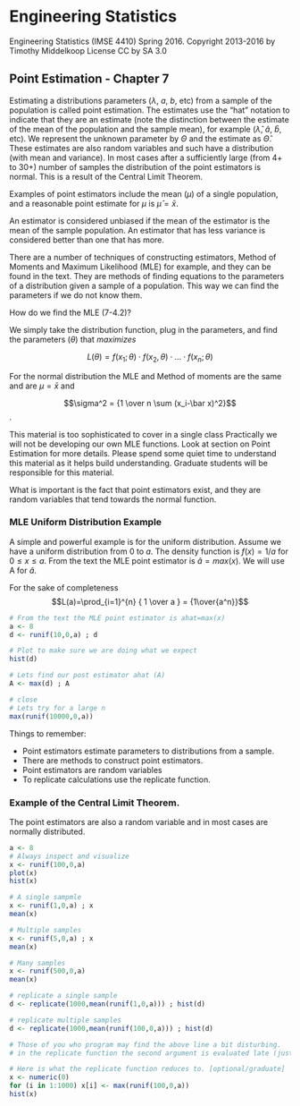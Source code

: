 # Engineering Statistics 
Engineering Statistics (IMSE 4410) Spring 2016. 
Copyright 2013-2016 by Timothy Middelkoop License CC by SA 3.0

## Point Estimation - Chapter 7

Estimating a distributions parameters ($\lambda$, $a$, $b$, etc) from a sample of
the population is called point estimation.  The estimates use the "hat" notation to indicate that they are an estimate (note the distinction between the estimate of the mean of the population and the sample mean), for example ($\hat\lambda$, $\hat a$, $\hat b$, etc).  We represent the unknown parameter by $\Theta$ and the estimate as $\hat\Theta$.  These estimates are also random variables and such have a distribution (with mean and variance).  In most cases after a sufficiently large (from 4+ to 30+) number of samples the distribution of the point estimators is normal.  This is a result of the Central Limit Theorem.

Examples of point estimators include the mean ($\mu$) of a single population, and a reasonable point estimate for $\mu$ is $\hat\mu=\bar x$.

An estimator is considered unbiased if the mean of the estimator is the mean
of the sample population. An estimator that has less variance is considered better than one that has more.

There are a number of techniques of constructing estimators, Method of Moments and
Maximum Likelihood (MLE) for example, and they can be found in the text.
They are methods of finding equations to the parameters of a distribution 
given a sample of a population.  This way we can find the parameters if we do
not know them.

How do we find the MLE (7-4.2)?

We simply take the distribution function, plug in the parameters, and
find the parameters ($\theta$) that _maximizes_ 

$$L(\theta)=f(x_1;\theta) \cdot f(x_2,\theta) \cdot ... \cdot f(x_n;\theta)$$

For the normal distribution the MLE and Method of moments are the same
and are $\mu=\bar x$ and 

$$\sigma^2 = {1 \over n  \sum (x_i-\bar x)^2}$$.

This material is too sophisticated to cover in a single class
Practically we will not be developing our own MLE functions.
Look at section on Point Estimation for more details.  Please spend some quiet time to understand this material as it helps build understanding.  Graduate students will be responsible for this material.

What is important is the fact that point estimators exist, and they are
random variables that tend towards the normal function.

### MLE Uniform Distribution Example

A simple and powerful example is for the uniform distribution.  Assume we have a uniform distribution from $0$ to $a$.  The density function is $f(x)=1/a$ for $0 \le x \le a$. From the text the MLE point estimator is $\hat a=max(x)$. We will use A for $\hat a$.

For the sake of completeness $$L(a)=\prod_{i=1}^{n} { 1 \over a } = {1\over{a^n}}$$ 

```r
# From the text the MLE point estimator is ahat=max(x)
a <- 8 
d <- runif(10,0,a) ; d 

# Plot to make sure we are doing what we expect
hist(d)

# Lets find our post estimator ahat (A)
A <- max(d) ; A

# close
# Lets try for a large n
max(runif(10000,0,a))
```

Things to remember:

* Point estimators estimate parameters to distributions from a sample.
* There are methods to construct point estimators.
* Point estimators are random variables
* To replicate calculations use the replicate function.

### Example of the Central Limit Theorem.

The point estimators are also a random variable and in most cases are normally distributed.


```r
a <- 8
# Always inspect and visualize
x <- runif(100,0,a) 
plot(x)
hist(x)

# A single sampmle
x <- runif(1,0,a) ; x
mean(x)

# Multiple samples
x <- runif(5,0,a) ; x
mean(x)

# Many samples
x <- runif(500,0,a) 
mean(x)

# replicate a single sample
d <- replicate(1000,mean(runif(1,0,a))) ; hist(d)

# replicate multiple samples
d <- replicate(1000,mean(runif(100,0,a))) ; hist(d)

# Those of you who program may find the above line a bit disturbing.
# in the replicate function the second argument is evaluated late (just a bit of magic).

# Here is what the replicate function reduces to. [optional/graduate]
x <- numeric(0)
for (i in 1:1000) x[i] <- max(runif(100,0,a))
hist(x)
```
